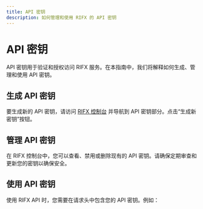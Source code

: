 ```yaml
---
title: API 密钥
description: 如何管理和使用 RIFX 的 API 密钥
---
```


# API 密钥

API 密钥用于验证和授权访问 RIFX 服务。在本指南中，我们将解释如何生成、管理和使用 API 密钥。

## 生成 API 密钥

要生成新的 API 密钥，请访问 [RIFX 控制台](#) 并导航到 API 密钥部分。点击“生成新密钥”按钮。

## 管理 API 密钥

在 RIFX 控制台中，您可以查看、禁用或删除现有的 API 密钥。请确保定期审查和更新您的密钥以确保安全。

## 使用 API 密钥

使用 RIFX API 时，您需要在请求头中包含您的 API 密钥。例如：
